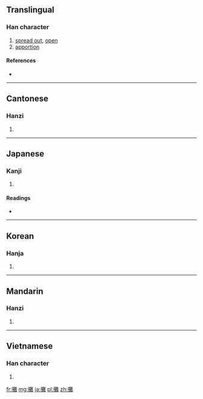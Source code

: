 {{also|摊}}
==Translingual==

===Han character===
{{Han char|rn=64|rad=手|as=19|sn=22|four=5001<sub>4</sub>|canj=手廿人土 (QTOG)}}

# [[spread out]], [[open]]
# [[apportion]]

====References====
* {{Han ref|kx=0464.190|dkj=13033|dj=0813.170|hdz=31989.040|uh=6524|ud=25892|bh=C575|bd=50549}}

----

==Cantonese==

===Hanzi===
{{yue-hanzi|jyut=|y=taan1|sim=摊}}

# {{defn|lang=yue|sort=手19}}

----

==Japanese==

===Kanji===
{{ja-kanji|grade=|rs=手19}}

# {{defn|lang=ja|sort=手19}}

====Readings====
* {{ja-readings|on=[[たん]] (tan), [[だん]] (dan), [[だ]] (da)|kun=[[ひらく]] (hiraku), [[ゆるやか]] (yuruyaka)}}

----

==Korean==

===Hanja===
{{ko-hanja|hangeul=탄|eumhun=|rv=tan|mr=t'an|y=than}}

# {{defn|lang=ko|sort=手19}}

----

==Mandarin==

===Hanzi===
{{cmn-hanzi|sim=摊|pin=[[tān]] ([[tan1]]), [[xǐ]] ([[xi3]])|wg=t'an<sup>1</sup>, hsi<sup>3</sup>}}

# {{defn|lang=cmn|sort=手19}}

----

==Vietnamese==

===Han character===
{{vi-hantu|[[than]], [[nặn]], [[nắn]], [[thán]]|rs=手19}}

# {{defn|lang=vi|sort=手19}}

[[fr:攤]]
[[mg:攤]]
[[ja:攤]]
[[pl:攤]]
[[zh:攤]]
